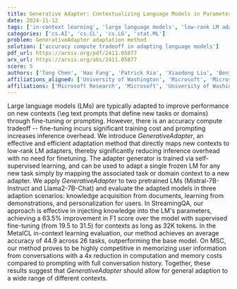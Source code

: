 ```yaml
---
title: Generative Adapter: Contextualizing Language Models in Parameters with A Single Forward Pass
date: 2024-11-12
tags: ['in-context learning', 'large language models', 'low-rank LM adapters', 'knowledge acquisition', 'fine-tuning', 'personalization', 'computational efficiency', 'self-supervised learning', 'prompting', 'inference overhead']
categories: ['cs.AI', 'cs.CL', 'cs.LG', 'stat.ML']
problem: GenerativeAdapter adaptation method
solution: ['accuracy compute tradeoff in adapting language models']
pdf_url: https://arxiv.org/pdf/2411.05877
arx_url: https://arxiv.org/abs/2411.05877
score: 5
authors: ['Tong Chen', 'Hao Fang', 'Patrick Xia', 'Xiaodong Liu', 'Benjamin Van Durme', 'Luke Zettlemoyer', 'Jianfeng Gao', 'Hao Cheng']
affiliations_aligned: ['University of Washington', 'Microsoft', 'Microsoft Research', 'Microsoft Research', 'Microsoft Research', 'University of Washington', 'Microsoft Research', 'Microsoft Research']
affiliations: ['Microsoft Research', 'Microsoft', 'University of Washington']
---
```



Large language models (LMs) are typically adapted to improve performance on new contexts (\eg text prompts that define new tasks or domains) through fine-tuning or prompting. However, there is an accuracy compute tradeoff -- fine-tuning incurs significant training cost and prompting increases inference overhead. We introduce $GenerativeAdapter$, an effective and efficient adaptation method that directly maps new contexts to low-rank LM adapters, thereby significantly reducing inference overhead with no need for finetuning. The adapter generator is trained via self-supervised learning, and can be used to adapt a single frozen LM for any new task simply by mapping the associated task or domain context to a new adapter. We apply $GenerativeAdapter$ to two pretrained LMs (Mistral-7B-Instruct and Llama2-7B-Chat) and evaluate the adapted models in three adaption scenarios: knowledge acquisition from documents, learning from demonstrations, and personalization for users. In StreamingQA, our approach is effective in injecting knowledge into the LM's parameters, achieving a 63.5% improvement in F1 score over the model with supervised fine-tuning (from $19.5$ to $31.5$) for contexts as long as 32K tokens. In the MetaICL in-context learning evaluation, our method achieves an average accuracy of $44.9$ across 26 tasks, outperforming the base model. On MSC, our method proves to be highly competitive in memorizing user information from conversations with a 4x reduction in computation and memory costs compared to prompting with full conversation history. Together, these results suggest that $GenerativeAdapter$ should allow for general adaption to a wide range of different contexts.